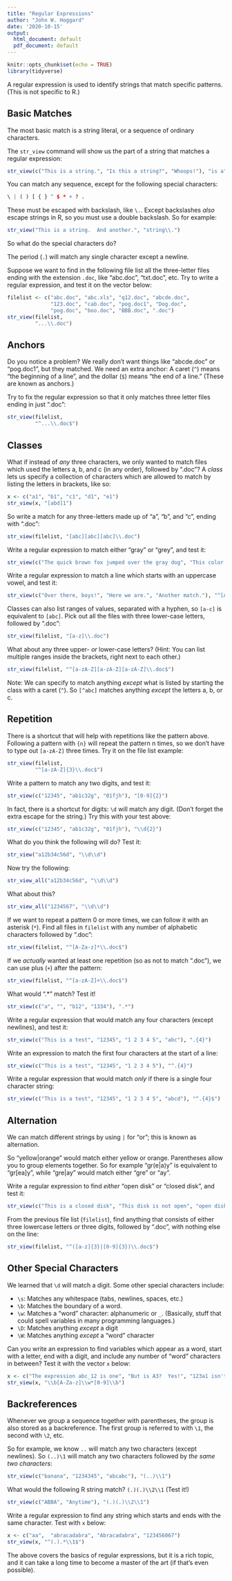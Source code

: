 ```yaml
---
title: "Regular Expressions"
author: "John W. Hoggard"
date: '2020-10-15'
output:
  html_document: default
  pdf_document: default
---
```


```r
knitr::opts_chunk$set(echo = TRUE)
library(tidyverse)
```


A regular expression is used to identify strings that match specific patterns.  (This is not specific to R.)


## Basic Matches

The most basic match is a string literal, or a sequence of ordinary characters.

The `str_view` command will show us the part of a string that matches a regular expression:
```r
str_view(c("This is a string.", "Is this a string?", "Whoops!"), "is a")
```


You can match any sequence, except for the following special characters:
```r
\ | ( ) [ { } ^ $ * + ? .
```

These must be escaped with backslash, like `\.`.  Except backslashes *also* escape strings in R, so you must use a double backslash.  So for example:
```r
str_view("This is a string.  And another.", "string\\.")
```


So what do the special characters do?

The period (`.`) will match any single character except a newline.  

Suppose we want to find in the following file list all the three-letter files ending with the extension `.doc`, like "abc.doc", "txt.doc", etc.  Try to write a regular expression, and test it on the vector below:
```r
filelist <- c("abc.doc", "abc.xls", "q12.doc", "abcde.doc", 
              "123.doc", "cab.doc", "pog.doc1", "Dog.doc", 
              "pog.doc", "boo.doc", "BBB.doc", ".doc")
str_view(filelist, 
         "...\\.doc")
```

## Anchors

Do you notice a problem?  We really don't want things like "abcde.doc" or "pog.doc1", but they matched.  We need an extra anchor:  A caret (`^`) means "the beginning of a line", and the dollar (`$`) means "the end of a line."  (These are known as anchors.)

Try to fix the regular expression so that it only matches three letter files ending in just ".doc":
```r
str_view(filelist, 
         "^...\\.doc$")
```



## Classes

What if instead of *any* three characters, we only wanted to match files which used the letters a, b, and c (in any order), followed by ".doc"?  A *class* lets us specify a collection of characters which are allowed to match by listing the letters in brackets, like so:
```r
x <- c("a1", "b1", "c1", "d1", "e1")
str_view(x, "[abd]1")
```

So write a match for any three-letters made up of "a", "b", and "c", ending with ".doc":
```r
str_view(filelist, "[abc][abc][abc]\\.doc")
```


Write a regular expression to match either "gray" or "grey", and test it:
```r
str_view(c("The quick brown fox jumped over the gray dog", "This color is grey", "grape"), "gr[ae]y")
```


Write a regular expression to match a line which starts with an uppercase vowel, and test it:
```r
str_view(c("Over there, boys!", "Here we are.", "Another match."), "^[AEIOU]")
```


Classes can also list ranges of values, separated with a hyphen, so `[a-c]` is equivalent to `[abc]`.  Pick out all the files with three lower-case letters, followed by ".doc":
```r
str_view(filelist, "[a-z]\\.doc")
```


What about any three upper- *or* lower-case letters?  (Hint:  You can list multiple ranges inside the brackets, right next to each other.)
```r
str_view(filelist, "^[a-zA-Z][a-zA-Z][a-zA-Z]\\.doc$")
```

Note:  We can specify to match anything *except* what is listed by starting the class with a caret (`^`).  So `[^abc]` matches anything *except* the letters a, b, or c.

## Repetition

There is a shortcut that will help with repetitions like the pattern above.  Following a pattern with `{n}` will repeat the pattern n times, so we don't have to type out `[a-zA-Z]` three times. Try it on the file list example:
```r
str_view(filelist, 
         "^[a-zA-Z]{3}\\.doc$")
```


Write a pattern to match any two digits, and test it:
```r
str_view(c("12345", "ab1c32g", "01fjh"), "[0-9]{2}")
```



In fact, there is a shortcut for digits:  `\d` will match any digit.  (Don't forget the extra escape for the string.) Try this with your test above:
```r
str_view(c("12345", "ab1c32g", "01fjh"), "\\d{2}")
```


What do you think the following will do?  Test it:
```r
str_view("a12b34c56d", "\\d\\d")
```

Now try the following:
```r
str_view_all("a12b34c56d", "\\d\\d")
```

What about this?
```r
str_view_all("1234567", "\\d\\d")
```


If we want to repeat a pattern 0 or more times, we can follow it with an asterisk (`*`).  Find all files in `filelist` with any number of  alphabetic characters followed by ".doc":
```r
str_view(filelist, "^[A-Za-z]*\\.doc$")
```



If we *actually* wanted at least one repetition (so as not to match ".doc"), we can use plus (`+`) after the pattern:
```r
str_view(filelist, "^[a-zA-Z]+\\.doc$")
```

What would ".*" match?  Test it!
```r
str_view(c("a", "", "b12", "1334"), ".*")
```



Write a regular expression that would match any four characters (except newlines), and test it:
```r
str_view(c("This is a test", "12345", "1 2 3 4 5", "abc"), ".{4}")
```



Write an expression to match the first four characters at the start of a line:
```r
str_view(c("This is a test", "12345", "1 2 3 4 5"), "^.{4}")
```



Write a regular expression that would match *only* if there is a single four character string:
```r
str_view(c("This is a test", "12345", "1 2 3 4 5", "abcd"), "^.{4}$")
```


## Alternation

We can match different strings by using `|` for "or"; this is known as alternation.

So "yellow|orange" would match either yellow or orange.  Parentheses allow you to group elements together.  So for example "gr(e|a)y" is equivalent to "gr[ea]y", while "gre|ay" would match either "gre" or "ay".

Write a regular expression to find *either* "open disk" or "closed disk", and test it:
```r
str_view(c("This is a closed disk", "This disk is not open", "open disk"), "closed disk|open disk")
```




From the previous file list (`filelist`), find anything that consists of either three lowercase letters *or* three digits, followed by ".doc", with nothing else on the line:
```r
str_view(filelist, "^([a-z]{3}|[0-9]{3})\\.doc$")
```



## Other Special Characters

We learned that `\d` will match a digit.  Some other special characters include:

*  `\s`: Matches any whitespace (tabs, newlines, spaces, etc.)
*  `\b`: Matches the boundary of a word.
*  `\w`: Matches a "word" character:  alphanumeric or `_`.  (Basically, stuff that could spell variables in many programming languages.)
*  `\D`: Matches anything *except* a digit
*  `\W`: Matches anything *except* a "word" character

Can you write an expression to find variables which appear as a word, start with a letter, end with a digit, and include any number of "word" characters in between?  Test it with the vector `x` below:

```r
x <- c("The expression abc_12 is one", "But is A3?  Yes!", "123a1 isn't", "But there is1 here.")
str_view(x, "\\b[A-Za-z]\\w*[0-9]\\b")
```


## Backreferences

Whenever we group a sequence together with parentheses, the group is also stored as a backreference.  The first group is referred to with `\1`, the second with `\2`, etc.

So for example, we know `..` will match any two characters (except newlines).  So `(..)\1` will match any two characters followed by *the same two characters*:
```r
str_view(c("banana", "1234345", "abcabc"), "(..)\\1")
```

What would the following R string match?  `(.)(.)\\2\\1`   (Test it!)

```r
str_view(c("ABBA", "Anytime"), "(.)(.)\\2\\1")
```


Write a regular expression to find any string which starts and ends with the same character.  Test with `x` below:
```r
x <- c("aa",  "abracadabra", "Abracadabra", "123456067")
str_view(x, "^(.).*\\1$")
```


The above covers the basics of regular expressions, but it is a rich topic, and it can take a long time to become a master of the art (if that's even possible).